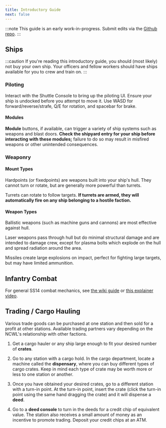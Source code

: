 ```yaml
---
title: Introductory Guide
next: false
---
```


:::note
This guide is an early work-in-progress. Submit edits via the [Github repo](https://github.com/WreakHavocOnTheMiddleClass/ncwl-docs/).
:::

## Ships

:::caution
If you're reading this introductory guide, you should (most likely) not buy your own ship. Your officers and fellow workers should have ships available for you to crew and train on.
:::

### Piloting

Interact with the Shuttle Console to bring up the piloting UI. Ensure your ship is undocked before you attempt to move it. Use WASD for forward/reverse/strafe, Q/E for rotation, and spacebar for brake.

#### Modules

**Module** buttons, if available, can trigger a variety of ship systems such as weapons and blast doors. **Check the shipyard entry for your ship before interacting with these modules;** failure to do so may result in misfired weapons or other unintended consequences.

### Weaponry

#### Mount Types

Hardpoints (or fixedpoints) are weapons built into your ship's hull. They cannot turn or rotate, but are generally more powerful than turrets.

Turrets can rotate to follow targets. **If turrets are armed, they will automatically fire on any ship belonging to a hostile faction.**

#### Weapon Types 

Ballistic weapons (such as machine guns and cannons) are most effective against hull.

Laser weapons pass through hull but do minimal structural damage and are intended to damage crew, except for plasma bolts which explode on the hull and spread radiation around the area.

Missiles create large explosions on impact, perfect for fighting large targets, but may have limited ammunition.


## Infantry Combat

For general SS14 combat mechanics, see [the wiki guide](https://wiki.spacestation14.com/wiki/Combat) or [this explainer video](https://www.youtube.com/watch?v=c35R3mMz21Q).


## Trading / Cargo Hauling

Various trade goods can be purchased at one station and then sold for a profit at other stations. Available trading partners vary depending on the NCWL's relationship with other factions.

1. Get a cargo hauler or any ship large enough to fit your desired number of **crates**.

2. Go to any station with a cargo hold. In the cargo department, locate a machine called the **dispensary**, where you can buy different types of cargo crates. Keep in mind each type of crate may be worth more or less to one station or another.

3. Once you have obtained your desired crates, go to a different station with a turn-in point. At the turn-in point, insert the crate (click the turn-in point using the same hand dragging the crate) and it will dispense a **deed**.

4. Go to a **deed console** to turn in the deeds for a credit chip of equivalent value. The station also receives a small amount of money as an incentive to promote trading. Deposit your credit chips at an ATM.